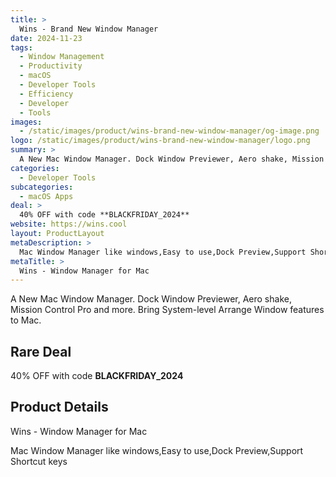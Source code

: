 ```yaml
---
title: >
  Wins - Brand New Window Manager
date: 2024-11-23
tags:
  - Window Management
  - Productivity
  - macOS
  - Developer Tools
  - Efficiency
  - Developer
  - Tools
images:
  - /static/images/product/wins-brand-new-window-manager/og-image.png
logo: /static/images/product/wins-brand-new-window-manager/logo.png
summary: >
  A New Mac Window Manager. Dock Window Previewer, Aero shake, Mission Control Pro and more. Bring System-level Arrange Window features to Mac.
categories:
  - Developer Tools
subcategories:
  - macOS Apps
deal: >
  40% OFF with code **BLACKFRIDAY_2024**
website: https://wins.cool
layout: ProductLayout
metaDescription: >
  Mac Window Manager like windows,Easy to use,Dock Preview,Support Shortcut keys
metaTitle: >
  Wins - Window Manager for Mac
---
```

A New Mac Window Manager. Dock Window Previewer, Aero shake, Mission Control Pro and more. Bring System-level Arrange Window features to Mac.

## Rare Deal

40% OFF with code **BLACKFRIDAY_2024**

## Product Details
Wins - Window Manager for Mac

Mac Window Manager like windows,Easy to use,Dock Preview,Support Shortcut keys
